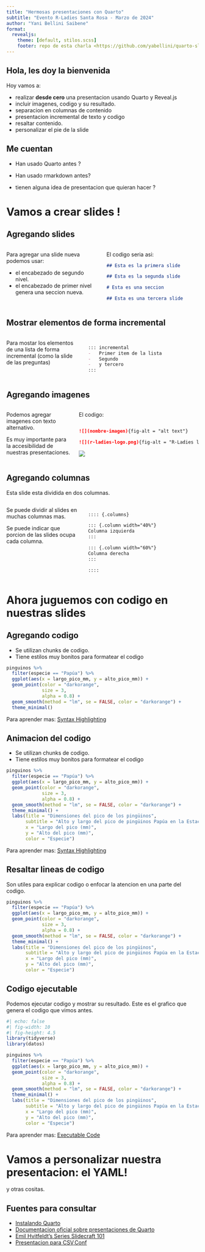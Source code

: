 ```yaml
---
title: "Hermosas presentaciones con Quarto"
subtitle: "Evento R-Ladies Santa Rosa - Marzo de 2024"
author: "Yani Bellini Saibene"
format: 
  revealjs:
    theme: [default, stilos.scss]
    footer: repo de esta charla <https://github.com/yabellini/quarto-slides>
---
```


## Hola, les doy la bienvenida

Hoy vamos a:

- realizar **desde cero** una presentacion usando Quarto y Reveal.js
- incluir imagenes, codigo y su resultado.
- separacion en columnas de contenido
- presentacion incremental de texto y codigo
- resaltar contenido.
- personalizar el pie de la slide


## Me cuentan {.winter}

::: {.incremental}

- Han usado Quarto antes ?

- Han usado rmarkdown antes?

- tienen alguna idea de presentacion que quieran hacer ?

:::

# Vamos a crear slides !

## Agregando slides

:::: {.columns}

::: {.column width="50%"}

Para agregar una slide nueva podemos usar:

- el encabezado de segundo nivel.
- el encabezado de primer nivel genera una seccion nueva.

:::

::: {.column width="50%"}

El codigo seria asi:

```` markdown
## Esta es la primera slide

## Esta es la segunda slide

# Esta es una seccion

## Esta es una tercera slide


````
:::

::::

## Mostrar elementos de forma incremental

:::: {.columns}

::: {.column width="40%"}
Para mostar los elementos de una lista de forma incremental (como la slide de las preguntas)
:::

::: {.column width="60%"}

```` markdown

::: incremental
-   Primer item de la lista
-   Segundo 
-   y tercero 
:::
````

:::

::::

## Agregando imagenes

:::: {.columns}

::: {.column width="35%"}

Podemos agregar imagenes con texto alternativo.

Es muy importante para la accesibilidad de nuestras presentaciones.

:::

::: {.column width="65%"}
El codigo:

```` markdown

![](nombre-imagen){fig-alt = "alt text"}

![](r-ladies-logo.png){fig-alt = "R-Ladies logo que dice R-Ladies en Argentina con un mate color purpura del lado izquierdo"}

````

[![](r-ladies-logo.png){fig-alt="R-Ladies en Argentina con un mate color purpura"}](https://quarto.org)

:::

::::


## Agregando columnas

Esta slide esta dividida en dos columnas. 

:::: {.columns}

::: {.column width="40%"}
Se puede dividir al slides en muchas columnas mas.

Se puede indicar que porcion de las slides ocupa cada columna.
:::

::: {.column width="60%"}

```` markdown

:::: {.columns}

::: {.column width="40%"}
Columna izquierda
:::

::: {.column width="60%"}
Columna derecha
:::

::::

````

:::

::::



# Ahora juguemos con codigo en nuestras slides

## Agregando codigo {auto-animate="true"}

- Se utilizan chunks de codigo. 
- Tiene estilos muy bonitos para formatear el codigo

``` r
pinguinos %>% 
  filter(especie == "Papúa") %>% 
  ggplot(aes(x = largo_pico_mm, y = alto_pico_mm)) +
  geom_point(color = "darkorange",
             size = 3,
             alpha = 0.8) +
  geom_smooth(method = "lm", se = FALSE, color = "darkorange") +
  theme_minimal() 
```

::: footer
Para aprender mas: [Syntax Highlighting](https://quarto.org/docs/output-formats/html-code.html#highlighting)
:::

## Animacion del codigo {auto-animate="true"}

- Se utilizan chunks de codigo. 
- Tiene estilos muy bonitos para formatear el codigo

``` r
pinguinos %>% 
  filter(especie == "Papúa") %>% 
  ggplot(aes(x = largo_pico_mm, y = alto_pico_mm)) +
  geom_point(color = "darkorange",
             size = 3,
             alpha = 0.8) +
  geom_smooth(method = "lm", se = FALSE, color = "darkorange") +
  theme_minimal() +
  labs(title = "Dimensiones del pico de los pingüinos",
       subtitle = "Alto y largo del pico de pingüinos Papúa en la Estación Palmer LTER",
       x = "Largo del pico (mm)",
       y = "Alto del pico (mm)",
       color = "Especie") 
```
::: footer
Para aprender mas: [Syntax Highlighting](https://quarto.org/docs/output-formats/html-code.html#highlighting)
:::

## Resaltar lineas de codigo

Son utiles para explicar codigo o enfocar la atencion en una parte del codigo.

```.r
pinguinos %>% 
  filter(especie == "Papúa") %>% 
  ggplot(aes(x = largo_pico_mm, y = alto_pico_mm)) +
  geom_point(color = "darkorange",
             size = 3,
             alpha = 0.8) +
  geom_smooth(method = "lm", se = FALSE, color = "darkorange") +
  theme_minimal() +
  labs(title = "Dimensiones del pico de los pingüinos",
       subtitle = "Alto y largo del pico de pingüinos Papúa en la Estación Palmer LTER",
       x = "Largo del pico (mm)",
       y = "Alto del pico (mm)",
       color = "Especie")                 

```

## Codigo ejecutable

Podemos ejecutar codigo y mostrar su resultado.  Este es el grafico que genera el codigo que vimos antes. 

```r
#| echo: false
#| fig-width: 10
#| fig-height: 4.5
library(tidyverse)
library(datos)

pinguinos %>% 
  filter(especie == "Papúa") %>% 
  ggplot(aes(x = largo_pico_mm, y = alto_pico_mm)) +
  geom_point(color = "darkorange",
             size = 3,
             alpha = 0.8) +
  geom_smooth(method = "lm", se = FALSE, color = "darkorange") +
  theme_minimal() +
  labs(title = "Dimensiones del pico de los pingüinos",
       subtitle = "Alto y largo del pico de pingüinos Papúa en la Estación Palmer LTER",
       x = "Largo del pico (mm)",
       y = "Alto del pico (mm)",
       color = "Especie")   
```

::: footer
Para aprender mas: [Executable Code](https://quarto.org/docs/presentations/revealjs/#executable-code)
:::

# Vamos a personalizar nuestra presentacion: el YAML!
y otras cositas.

## Fuentes para consultar

- [Instalando Quarto](https://quarto.org)
- [Documentacion oficial sobre presentaciones de Quarto](https://quarto.org/docs/presentations/)
- [Emil Hvitfeldt's Series Slidecraft 101](https://emilhvitfeldt.com/blog.html#category=slidecraft%20101)
- [Presentacion para CSV,Conf](https://github.com/yabellini/CSVConfv7/blob/main/index.qmd)
